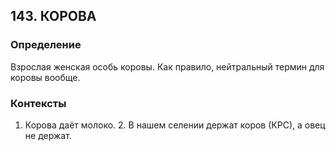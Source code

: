 ## 143. КОРОВА
### Определение
Взрослая женская особь коровы. Как правило, нейтральный термин для коровы вообще.

### Контексты
1. Корова даёт молоко. 2. В нашем селении держат коров (КРС), а овец не держат.


